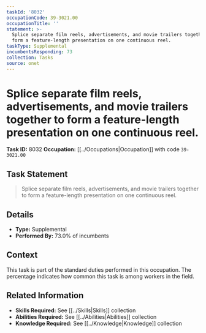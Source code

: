 ```yaml
---
taskId: '8032'
occupationCode: 39-3021.00
occupationTitle: ''
statement: >-
  Splice separate film reels, advertisements, and movie trailers together to
  form a feature-length presentation on one continuous reel.
taskType: Supplemental
incumbentsResponding: 73
collection: Tasks
source: onet
---
```

# Splice separate film reels, advertisements, and movie trailers together to form a feature-length presentation on one continuous reel.

**Task ID:** 8032
**Occupation:** [[../Occupations|Occupation]] with code `39-3021.00`

## Task Statement

> Splice separate film reels, advertisements, and movie trailers together to form a feature-length presentation on one continuous reel.

## Details

- **Type:** Supplemental
- **Performed By:** 73.0% of incumbents

## Context

This task is part of the standard duties performed in this occupation. The percentage indicates how common this task is among workers in the field.

## Related Information

- **Skills Required:** See [[../Skills|Skills]] collection
- **Abilities Required:** See [[../Abilities|Abilities]] collection
- **Knowledge Required:** See [[../Knowledge|Knowledge]] collection
